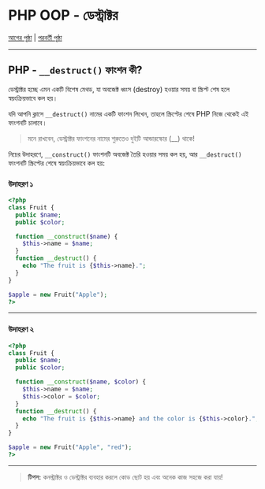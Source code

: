# PHP OOP - ডেস্ট্রাক্টর

[আগের পৃষ্ঠা](php_oop_constructor.asp) | [পরবর্তী পৃষ্ঠা](php_oop_access_modifiers.asp)

---

## PHP - `__destruct()` ফাংশন কী?

ডেস্ট্রাক্টর হচ্ছে এমন একটি বিশেষ মেথড, যা অবজেক্ট ধ্বংস (destroy) হওয়ার সময় বা স্ক্রিপ্ট শেষ হলে স্বয়ংক্রিয়ভাবে কল হয়।

যদি আপনি ক্লাসে `__destruct()` নামের একটি ফাংশন লিখেন, তাহলে স্ক্রিপ্টের শেষে PHP নিজে থেকেই এই ফাংশনটি চালাবে।

> মনে রাখবেন, ডেস্ট্রাক্টর ফাংশনের নামের শুরুতেও দুইটি আন্ডারস্কোর (\_\_) থাকে!

নিচের উদাহরণে, `__construct()` ফাংশনটি অবজেক্ট তৈরি হওয়ার সময় কল হয়, আর `__destruct()` ফাংশনটি স্ক্রিপ্টের শেষে স্বয়ংক্রিয়ভাবে কল হয়:

### উদাহরণ ১

```php
<?php
class Fruit {
  public $name;
  public $color;

  function __construct($name) {
    $this->name = $name;
  }
  function __destruct() {
    echo "The fruit is {$this->name}.";
  }
}

$apple = new Fruit("Apple");
?>
```

---

### উদাহরণ ২

```php
<?php
class Fruit {
  public $name;
  public $color;

  function __construct($name, $color) {
    $this->name = $name;
    $this->color = $color;
  }
  function __destruct() {
    echo "The fruit is {$this->name} and the color is {$this->color}.";
  }
}

$apple = new Fruit("Apple", "red");
?>
```

---

> **টিপস:** কনস্ট্রাক্টর ও ডেস্ট্রাক্টর ব্যবহার করলে কোড ছোট হয় এবং অনেক কাজ সহজে করা যায়!
